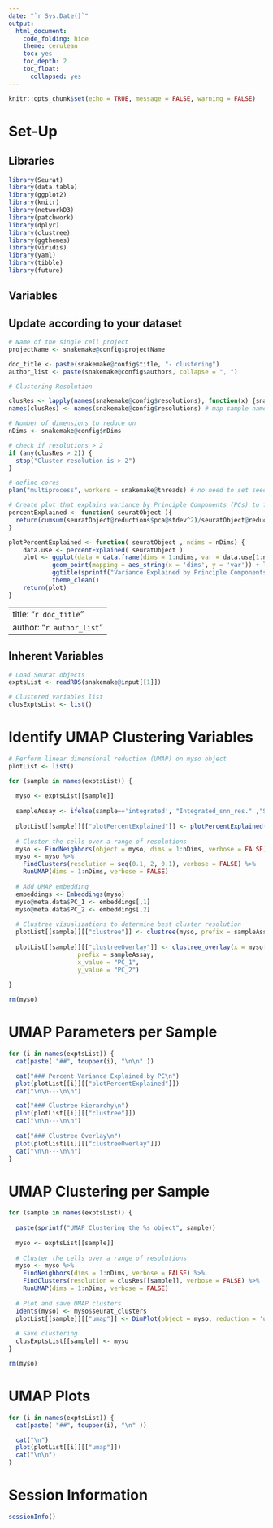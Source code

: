 ```yaml
---
date: "`r Sys.Date()`"
output:
  html_document:
    code_folding: hide
    theme: cerulean
    toc: yes
    toc_depth: 2
    toc_float:
      collapsed: yes
---
```


```r
knitr::opts_chunk$set(echo = TRUE, message = FALSE, warning = FALSE)
```

# Set-Up

## Libraries 

```r
library(Seurat)
library(data.table)
library(ggplot2)
library(knitr)
library(networkD3)
library(patchwork)
library(dplyr)
library(clustree)
library(ggthemes)
library(viridis)
library(yaml)
library(tibble)
library(future)
```

## Variables

## Update according to your dataset

```r

# Name of the single cell project
projectName <- snakemake@config$projectName

doc_title <- paste(snakemake@config$title, "- clustering")
author_list <- paste(snakemake@config$authors, collapse = ", ")

# Clustering Resolution

clusRes <- lapply(names(snakemake@config$resolutions), function(x) {snakemake@config$resolutions[[x]]}) # resolution values (floats)
names(clusRes) <- names(snakemake@config$resolutions) # map sample name to resolution

# Number of dimensions to reduce on
nDims <- snakemake@config$nDims

# check if resolutions > 2
if (any(clusRes > 2)) {
  stop("Cluster resolution is > 2")
}

# define cores
plan("multiprocess", workers = snakemake@threads) # no need to set seed despite random number generator warnings.

# Create plot that explains variance by Principle Components (PCs) to find the dimensionality
percentExplained <- function( seuratObject ){
  return(cumsum(seuratObject@reductions$pca@stdev^2)/seuratObject@reductions$pca@misc$total.variance)
}

plotPercentExplained <- function( seuratObject , ndims = nDims) {
    data.use <- percentExplained( seuratObject )
    plot <- ggplot(data = data.frame(dims = 1:ndims, var = data.use[1:ndims])) +
            geom_point(mapping = aes_string(x = 'dims', y = 'var')) + labs( y = "% variance explained", x = "PC") +
            ggtitle(sprintf("Variance Explained by Principle Components in %s", sample)) +
            theme_clean()
    return(plot)
}
```

---
title: "`r doc_title`"
author: "`r author_list`"
---

## Inherent Variables

```r

# Load Seurat objects
exptsList <- readRDS(snakemake@input[[1]])

# Clustered variables list
clusExptsList <- list()
```

# Identify UMAP Clustering Variables

``` r
# Perform linear dimensional reduction (UMAP) on myso object
plotList <- list()

for (sample in names(exptsList)) {
  
  myso <- exptsList[[sample]]
  
  sampleAssay <- ifelse(sample=='integrated', "Integrated_snn_res." ,"SCT_snn_res.")
  
  plotList[[sample]][["plotPercentExplained"]] <- plotPercentExplained(myso, ndims = nDims)
  
  # Cluster the cells over a range of resolutions
  myso <- FindNeighbors(object = myso, dims = 1:nDims, verbose = FALSE)
  myso <- myso %>%
    FindClusters(resolution = seq(0.1, 2, 0.1), verbose = FALSE) %>%
    RunUMAP(dims = 1:nDims, verbose = FALSE)
  
  # Add UMAP embedding
  embeddings <- Embeddings(myso)
  myso@meta.data$PC_1 <- embeddings[,1]
  myso@meta.data$PC_2 <- embeddings[,2]
  
  # Clustree visualizations to determine best cluster resolution
  plotList[[sample]][["clustree"]] <- clustree(myso, prefix = sampleAssay) 
  
  plotList[[sample]][["clustreeOverlay"]] <- clustree_overlay(x = myso[[]],
                   prefix = sampleAssay,
                   x_value = "PC_1",
                   y_value = "PC_2") 
  
}

rm(myso)

```

# UMAP Parameters per Sample {.tabset}

```r
for (i in names(exptsList)) {
  cat(paste( "##", toupper(i), "\n\n" ))

  cat("### Percent Variance Explained by PC\n")
  plot(plotList[[i]][["plotPercentExplained"]])
  cat("\n\n---\n\n")

  cat("### Clustree Hierarchy\n")
  plot(plotList[[i]][["clustree"]])
  cat("\n\n---\n\n")
 
  cat("### Clustree Overlay\n")
  plot(plotList[[i]][["clustreeOverlay"]])
  cat("\n\n---\n\n")
}
```

# UMAP Clustering per Sample

```r

for (sample in names(exptsList)) {
  
  paste(sprintf("UMAP Clustering the %s object", sample))
  
  myso <- exptsList[[sample]]
  
  # Cluster the cells over a range of resolutions
  myso <- myso %>%
    FindNeighbors(dims = 1:nDims, verbose = FALSE) %>%
    FindClusters(resolution = clusRes[[sample]], verbose = FALSE) %>%
    RunUMAP(dims = 1:nDims, verbose = FALSE)
  
  # Plot and save UMAP clusters
  Idents(myso) <- myso$seurat_clusters
  plotList[[sample]][["umap"]] <- DimPlot(object = myso, reduction = 'umap', label = TRUE, label.size = 7) 
  
  # Save clustering
  clusExptsList[[sample]] <- myso
}

rm(myso)
```

# UMAP Plots {.tabset}

```r
for (i in names(exptsList)) {
  cat(paste( "##", toupper(i), "\n" ))

  cat("\n")
  plot(plotList[[i]][["umap"]])
  cat("\n\n")
}
```

# Session Information

```r
sessionInfo()
```